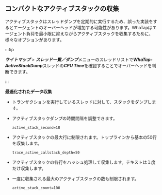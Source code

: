 ## コンパクトなアクティブスタックの収集

アクティブスタックはスレッドダンプを定期的に実行するため、誤った実装をするとエージェントのオーバーヘッドが増加する可能性があります。WhaTapはエージェント負荷を最小限に抑えながらアクティブスタックを収集するために、様々なオプションがあります。

:::tip

***サイトマップ*** > ***スレッド一覧／ダンプ***メニューのスレッドリストで***WhaTap-ActiveStackDump***スレッドの***CPU Time***を確認することでオーバーヘッドを判断できます。

:::

**最適化されたデータ収集**

- トランザクションを実行しているスレッドに対して、スタックをダンプします。

- アクティブスタックダンプの時間間隔を調整できます。 

  `active_stack_second=10`

- アクティブスタックの最大行に制限されます。トップラインから基本の50行を収集します。

  `trace_active_callstack_depth=50`

- アクティブスタックの各行をハッシュ処理して収集します。テキストは１度だけ収集します。 

- 一度に収集される最大のアクティブスタックの数も制限されます。

  `active_stack_count=100`
